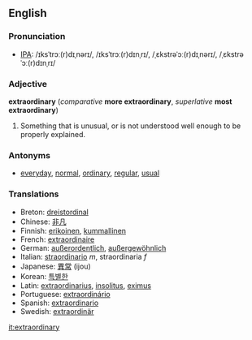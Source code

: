 ==English==

===Pronunciation===
*[[w:IPA|IPA]]: /ɪksˈtrɔː(r)dɪˌnərɪ/, /ɪksˈtrɔː(r)dɪnˌrɪ/, /ˌɛkstrəˈɔː(r)dɪˌnərɪ/, /ˌɛkstrəˈɔː(r)dɪnˌrɪ/

===Adjective===
'''extraordinary''' (''comparative'' '''more extraordinary''', ''superlative'' '''most extraordinary''')
#Something that is unusual, or is not understood well enough to be properly explained.

===Antonyms===
*[[everyday]], [[normal]], [[ordinary]], [[regular]], [[usual]]

===Translations===
*Breton: [[dreistordinal]]
*Chinese: [[非凡]]
*Finnish: [[erikoinen]], [[kummallinen]]
*French: [[extraordinaire]]
*German: [[außerordentlich]], [[außergewöhnlich]]
*Italian: [[straordinario]] ''m'', straordinaria ''f''
*Japanese: [[異常]] (ijou)
*Korean: [[특별한]]
*Latin: [[extraordinarius]], [[insolitus]], [[eximus]]
*Portuguese: [[extraordinário]]
*Spanish: [[extraordinario]]
*Swedish: [[extraordinär]]

[[it:extraordinary]]